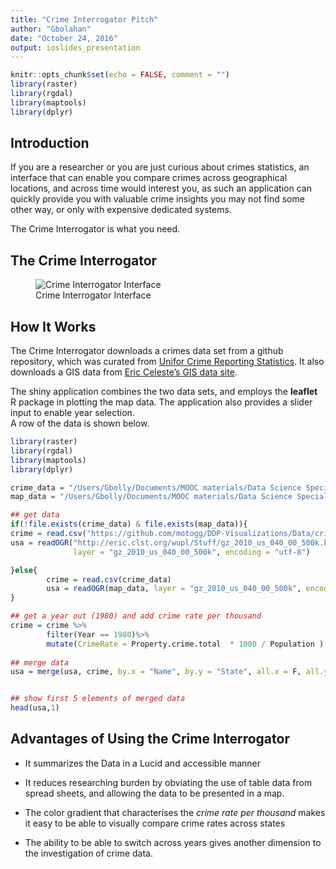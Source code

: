 ```yaml
---
title: "Crime Interrogator Pitch"
author: "Gbolahan"
date: "October 24, 2016"
output: ioslides_presentation
---
```


```r
knitr::opts_chunk$set(echo = FALSE, comment = "")
library(raster)
library(rgdal)
library(maptools)
library(dplyr)
```

## Introduction
If you are a researcher or you are just curious about crimes statistics, an interface that can enable you compare crimes across geographical locations, and across time would interest you, as such an application can quickly provide you with valuable crime insights you may not find some other way, or only with expensive dedicated systems. 


The Crime Interrogator is what you need.


## The Crime Interrogator
![Crime Interrogator Interface](~/desktop/Crime_Interrogator.png)


## How It Works
The Crime Interrogator downloads a crimes data set from a github repository, which was curated from [Unifor Crime Reporting Statistics](http://www.ucrdatatool.gov/Search/Crime/State/RunCrimeStatebyState.cfm). It also downloads a GIS data from [Eric Celeste's GIS data site](http://eric.clst.org/wupl/Stuff/gz_2010_us_040_00_500k.kml).     


The shiny application combines the two data sets, and employs the **leaflet** R package in plotting the map data. The application also provides a slider input to enable year selection.  
A row of the data is shown below.

```r
library(raster)
library(rgdal)
library(maptools)
library(dplyr)

crime_data = "/Users/Gbolly/Documents/MOOC materials/Data Science Specialization/Developing Data Products/Self-sourced Datasets/crime.csv"
map_data = "/Users/Gbolly/Documents/MOOC materials/Data Science Specialization/Developing Data Products/Self-sourced Datasets/gz_2010_us_040_00_500k.kml"

## get data
if(!file.exists(crime_data) & file.exists(map_data)){
crime = read.csv("https://github.com/motogg/DDP-Visualizations/Data/crime.csv")
usa = readOGR("http://eric.clst.org/wupl/Stuff/gz_2010_us_040_00_500k.kml",
              layer = "gz_2010_us_040_00_500k", encoding = "utf-8")

}else{
        crime = read.csv(crime_data)
        usa = readOGR(map_data, layer = "gz_2010_us_040_00_500k", encoding = "utf-8", verbose = F )
}

## get a year out (1980) and add crime rate per thousand
crime = crime %>%
        filter(Year == 1980)%>%
        mutate(CrimeRate = Property.crime.total  * 1000 / Population )
        
## merge data
usa = merge(usa, crime, by.x = "Name", by.y = "State", all.x = F, all.y = F)


## show first 5 elements of merged data
head(usa,1)
```


## Advantages of Using the Crime Interrogator
- It summarizes the Data in a Lucid and accessible manner

- It reduces researching burden by obviating the use of table data from spread sheets, and allowing the 
data to be presented in a map.

- The color gradient that characterises the *crime rate per thousand* makes it easy to be able to visually compare crime rates across states

- The ability to be able to switch across years gives another dimension to the investigation of crime data.
